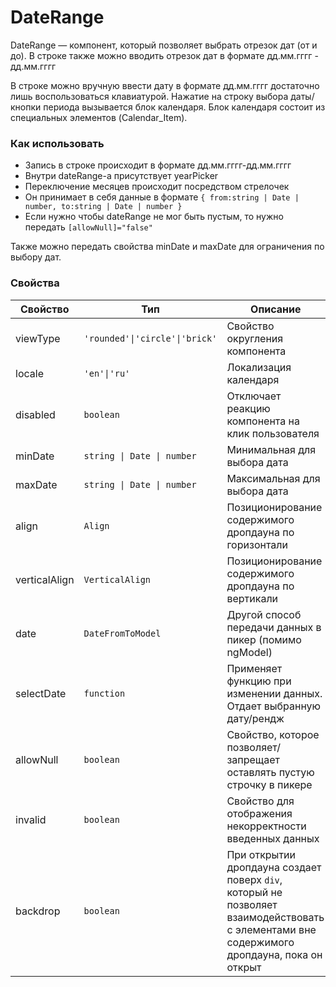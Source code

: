 
<Meta of={DateRangeStories} />

# DateRange

DateRange — компонент, который позволяет выбрать отрезок дат (от и до). В строке также можно вводить отрезок дат в формате дд.мм.гггг - дд.мм.гггг

В строке можно вручную ввести дату в формате дд.мм.гггг достаточно лишь воспользоваться клавиатурой. Нажатие на строку выбора даты/кнопки периода вызывается блок календаря. Блок календаря состоит из специальных элементов (Calendar_Item).

### Как использовать

- Запись в строке происходит в формате дд.мм.гггг-дд.мм.гггг
- Внутри dateRange-a присутствует yearPicker
- Переключение месяцев происходит посредством стрелочек
- Он принимает в себя данные в формате `{ from:string | Date | number, to:string | Date | number }`
- Если нужно чтобы dateRange не мог быть пустым, то нужно передать `[allowNull]="false"`

Также можно передать свойства minDate и maxDate для ограничения по выбору дат.

### Свойства

| Свойство      | Тип                            | Описание                                                                                                                                   |
| ------------- | ------------------------------ | ------------------------------------------------------------------------------------------------------------------------------------------ |
| viewType      | `'rounded'\|'circle'\|'brick'` | Свойство округления компонента                                                                                                             |
| locale        | `'en'\|'ru'`                   | Локализация календаря                                                                                                                      |
| disabled      | `boolean`                      | Отключает реакцию компонента на клик пользователя                                                                                          |
| minDate       | `string \| Date \| number`     | Минимальная для выбора дата                                                                                                                |
| maxDate       | `string \| Date \| number`     | Максимальная для выбора дата                                                                                                               |
| align         | `Align`                        | Позиционирование содержимого дропдауна по горизонтали                                                                                      |
| verticalAlign | `VerticalAlign`                | Позиционирование содержимого дропдауна по вертикали                                                                                        |
| date          | `DateFromToModel`              | Другой способ передачи данных в пикер (помимо ngModel)                                                                                     |
| selectDate    | `function`                     | Применяет функцию при изменении данных. Отдает выбранную дату/рендж                                                                        |
| allowNull     | `boolean`                      | Свойство, которое позволяет/запрещает оставлять пустую строчку в пикере                                                                    |
| invalid       | `boolean`                      | Свойство для отображения некорректности введенных данных                                                                                   |
| backdrop      | `boolean`                      | При открытии дропдауна создает поверх `div`, который не позволяет взаимодействовать с элементами вне содержимого дропдауна, пока он открыт |
